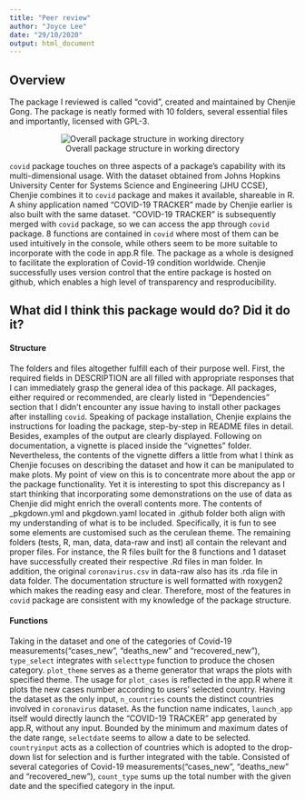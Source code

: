 ```yaml
---
title: "Peer review"
author: "Joyce Lee"
date: "29/10/2020"
output: html_document
---
```


## Overview
The package I reviewed is called "covid", created and maintained by Chenjie Gong. The package is neatly formed with 10 folders, several essential files and importantly, licensed with GPL-3.
<center>
![Overall package structure in working directory](dir_structure.png)
</center>
`covid` package touches on three aspects of a package's capability with its multi-dimensional usage. With the dataset obtained from Johns Hopkins University Center for Systems Science and Engineering (JHU CCSE), Chenjie combines it to `covid` package and makes it available, shareable in R. A shiny application named "COVID-19 TRACKER" made by Chenjie earlier is also built with the same dataset. "COVID-19 TRACKER" is subsequently merged with `covid` package, so we can access the app through `covid` package. 8 functions are contained in `covid` where most of them can be used intuitively in the console, while others seem to be more suitable to incorporate with the code in app.R file. The package as a whole is designed to facilitate the exploration of Covid-19 condition worldwide.
Chenjie successfully uses version control that the entire package is hosted on github, which enables a high level of transparency and resproducibility.

## What did I think this package would do? Did it do it?
<h4>Structure</h4>
The folders and files altogether fulfill each of their purpose well. 
First, the required fields in DESCRIPTION are all filled with appropriate responses that I can immediately grasp the general idea of this package. All packages, either required or recommended, are clearly listed in "Dependencies" section that I didn't encounter any issue having to install other packages after installing `covid`. 
Speaking of package installation, Chenjie explains the instructions for loading the package, step-by-step in README files in detail. Besides, examples of the output are clearly displayed. 
Following on documentation, a vignette is placed inside the "vignettes" folder. Nevertheless, the contents of the vignette differs a little from what I think as Chenjie focuses on describing the dataset and how it can be manipulated to make plots. My point of view on this is to concentrate more about the app or the package functionality. Yet it is interesting to spot this discrepancy as I start thinking that incorporating some demonstrations on the use of data as Chenjie did might enrich the overall contents more. 
The contents of _pkgdown.yml and pkgdown.yaml located in .github folder both align with my understanding of what is to be included. Specifically, it is fun to see some elements are customised such as the cerulean theme.
The remaining folders (tests, R, man, data, data-raw and inst) all contain the relevant and proper files. For instance, the R files built for the 8 functions and 1 dataset have successfully created their respective .Rd files in man folder. In addition, the original `coronavirus.csv` in data-raw  also has its .rda file in data folder.
The documentation structure is well formatted with roxygen2 which makes the reading easy and clear.
Therefore, most of the features in `covid` package are consistent with my knowledge of the package structure.

<h4>Functions</h4>
Taking in the dataset and one of the categories of Covid-19 measurements("cases_new", "deaths_new" and "recovered_new"), `type_select` integrates with `selecttype` function to produce the chosen category.
`plot_theme` serves as a theme generator that wraps the plots with specified theme.
The usage for `plot_cases` is reflected in the app.R where it plots the new cases number according to users' selected country.
Having the dataset as the only input, `n_countries` counts the distinct countries involved in `coronavirus` dataset.
As the function name indicates, `launch_app` itself would directly launch the "COVID-19 TRACKER" app generated by app.R, without any input.
Bounded by the minimum and maximum dates of the date range, `selectdate` seems to allow a date to be selected.
`countryinput` acts as a collection of countries which is adopted to the drop-down list for selection and is further integrated with the table.
Consisted of several categories of Covid-19 measurements("cases_new", "deaths_new" and "recovered_new"), `count_type` sums up the total number with the given date and the specified
category in the input.
